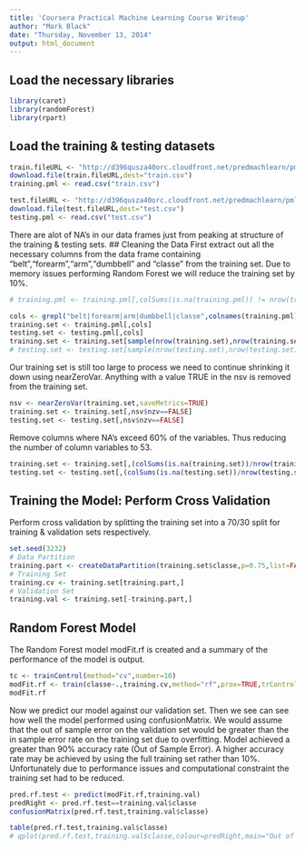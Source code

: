 ```yaml
---
title: 'Coursera Practical Machine Learning Course Writeup'
author: "Mark Black"
date: "Thursday, November 13, 2014"
output: html_document
---
```


## Load the necessary libraries
```r
library(caret)
library(randomForest)
library(rpart)
```
## Load the training & testing datasets
```r
train.fileURL <- "http://d396qusza40orc.cloudfront.net/predmachlearn/pml-training.csv"
download.file(train.fileURL,dest="train.csv")
training.pml <- read.csv("train.csv")

test.fileURL <- "http://d396qusza40orc.cloudfront.net/predmachlearn/pml-testing.csv"
download.file(test.fileURL,dest="test.csv")
testing.pml <- read.csv("test.csv")
```
There are alot of NA's in our data frames just from peaking at structure of the training & testing sets.
## Cleaning the Data
First extract out all the necessary columns from the data frame containing "belt","forearm","arm","dumbbell" and "classe" from the training set.
Due to memory issues performing Random Forest we will reduce the training set by 10%.
```r
# training.pml <- training.pml[,colSums(is.na(training.pml)) != nrow(training.pml)]

cols <- grepl("belt|forearm|arm|dumbbell|classe",colnames(training.pml))
training.set <- training.pml[,cols]
testing.set <- testing.pml[,cols]
training.set <- training.set[sample(nrow(training.set),nrow(training.set)*.10),]
# testing.set <- testing.set[sample(nrow(testing.set),nrow(testing.set)*.10),]
```
Our training set is still too large to process we need to continue shrinking it down using nearZeroVar. Anything with a value TRUE in the nsv is removed from the training set.
```r
nsv <- nearZeroVar(training.set,saveMetrics=TRUE)
training.set <- training.set[,nsv$nzv==FALSE]
testing.set <- testing.set[,nsv$nzv==FALSE]
```
Remove columns where NA's exceed 60% of the variables. Thus reducing the number of column variables to 53.
```r
training.set <- training.set[,(colSums(is.na(training.set))/nrow(training.set))<.60]
testing.set <- testing.set[,(colSums(is.na(testing.set))/nrow(testing.set))<.60]
```
## Training the Model: Perform Cross Validation
Perform cross validation by splitting the training set into a 70/30 split for training & validation sets respectively.
```r
set.seed(3232)
# Data Partition
training.part <- createDataPartition(training.set$classe,p=0.75,list=FALSE)
# Training Set
training.cv <- training.set[training.part,]
# Validation Set
training.val <- training.set[-training.part,]
```
## Random Forest Model
The Random Forest model modFit.rf is created and a summary of the performance of the model is output.
```r
tc <- trainControl(method="cv",number=10)
modFit.rf <- train(classe~.,training.cv,method="rf",prox=TRUE,trControl=tc)
modFit.rf
```
Now we predict our model against our validation set. Then we see can see how well the model performed using confusionMatrix.
We would assume that the out of sample error on the validation set would be greater than the in sample error rate on the training set due to overfitting.
Model achieved a greater than 90% accuracy rate (Out of Sample Error). A higher accuracy rate may be achieved by using the full training set rather than 10%. Unfortunately due to performance issues and computational constraint the training set had to be reduced.
```r
pred.rf.test <- predict(modFit.rf,training.val)
predRight <- pred.rf.test==training.val$classe
confusionMatrix(pred.rf.test,training.val$classe)

table(pred.rf.test,training.val$classe)
# qplot(pred.rf.test,training.val$classe,colour=predRight,main="Out of Sample Error",xlab="Model Predictio# n for Classe",ylab="Observed Classe")
```
